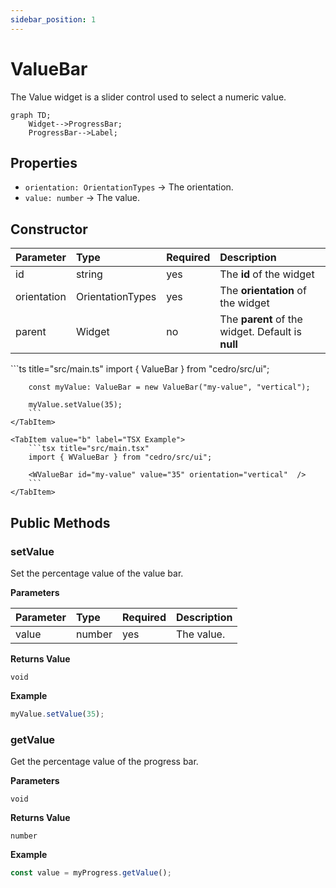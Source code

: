 ```yaml
---
sidebar_position: 1
---
```



# ValueBar

The Value widget is a slider control used to select a numeric value.

```mermaid
graph TD;
    Widget-->ProgressBar;
    ProgressBar-->Label;
```

## Properties

<InheritsFromWidget name="ValueBar" />

-   `orientation: OrientationTypes` → The orientation.
-   `value: number` → The value.

## Constructor

| Parameter   | Type             | Required | Description                                       |
| :---------- | :--------------- | :------- | :------------------------------------------------ |
| id          | string           | yes      | The **id** of the widget                          |
| orientation | OrientationTypes | yes      | The **orientation** of the widget                 |
| parent      | Widget           | no       | The **parent** of the widget. Default is **null** |

<Tabs>
    <TabItem value="a"  label="TS Example" default >
        ```ts title="src/main.ts"
        import { ValueBar } from "cedro/src/ui";

        const myValue: ValueBar = new ValueBar("my-value", "vertical");

        myValue.setValue(35);
        ```
    </TabItem>

    <TabItem value="b" label="TSX Example">
        ```tsx title="src/main.tsx"
        import { WValueBar } from "cedro/src/ui";

        <WValueBar id="my-value" value="35" orientation="vertical"  />
        ```
    </TabItem>

</Tabs>

## Public Methods

### setValue

Set the percentage value of the value bar.

**Parameters**

| Parameter | Type   | Required | Description |
| :-------- | :----- | :------- | :---------- |
| value     | number | yes      | The value.  |

**Returns Value**

    void

**Example**

```ts title="src/main.ts"
myValue.setValue(35);
```

### getValue

Get the percentage value of the progress bar.

**Parameters**

    void

**Returns Value**

    number

**Example**

```ts title="src/main.ts"
const value = myProgress.getValue();
```
